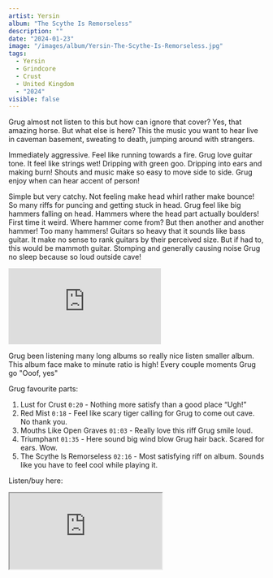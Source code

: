 ```yaml
---
artist: Yersin
album: "The Scythe Is Remorseless"
description: ""
date: "2024-01-23"
image: "/images/album/Yersin-The-Scythe-Is-Remorseless.jpg"
tags:
  - Yersin
  - Grindcore
  - Crust
  - United Kingdom
  - "2024"
visible: false
---
```


Grug almost not listen to this but how can ignore that cover? Yes, that amazing horse. But what else is here? This the music you want to hear live in caveman basement, sweating to death, jumping around with strangers.

Immediately aggressive. Feel like running towards a fire. Grug love guitar tone. It feel like strings wet! Dripping with green goo. Dripping into ears and making burn! Shouts and music make so easy to move side to side. Grug enjoy when can hear accent of person!

Simple but very catchy. Not feeling make head whirl rather make bounce! So many riffs for puncing and getting stuck in head.
Grug feel like big hammers falling on head. Hammers where the head part actually boulders! First time it weird. Where hammer come from? But then another and another hammer! Too many hammers! Guitars so heavy that it sounds like bass guitar. It make no sense to rank guitars by their perceived size. But if had to, this would be mammoth guitar. Stomping and generally causing noise Grug no sleep because so loud outside cave!

<div class="embed-container">
  <iframe
    src="https://www.youtube-nocookie.com/embed/a9Mc07d6W-k?si=6iN2gFesLC5tCnKJ"
    frameborder="0"
    allow="accelerometer; autoplay; clipboard-write; encrypted-media; gyroscope; picture-in-picture; web-share"
    allowfullscreen
    class="embed-video"></iframe>
</div>

Grug been listening many long albums so really nice listen smaller album. This album face make to minute ratio is high! Every couple moments Grug go "Ooof, yes"

Grug favourite parts:

1. Lust for Crust `0:20` - Nothing more satisfy than a good place “Ugh!”
1. Red Mist `0:18` - Feel like scary tiger calling for Grug to come out cave. No thank you.
1. Mouths Like Open Graves `01:03` - Really love this riff Grug smile loud.
1. Triumphant `01:35` - Here sound big wind blow Grug hair back. Scared for ears. Wow.
1. The Scythe Is Remorseless `02:16` - Most satisfying riff on album. Sounds like you have to feel cool while playing it.

Listen/buy here:

<iframe
  style={{ border: "0", width: "350px", height: "690px" }}
  src="https://bandcamp.com/EmbeddedPlayer/album=1577151735/size=large/bgcol=333333/linkcol=ffffff/transparent=true/"
  seamless>
  <a href="https://yersinofficial.bandcamp.com/album/the-scythe-is-remorseless">
    The Scythe Is Remorseless by Yersin
  </a>
</iframe>
